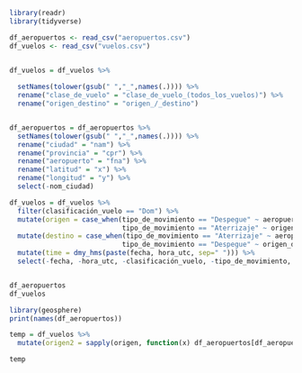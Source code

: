 ```r
library(readr)
library(tidyverse)

df_aeropuertos <- read_csv("aeropuertos.csv")
df_vuelos <- read_csv("vuelos.csv")


df_vuelos = df_vuelos %>%
  
  setNames(tolower(gsub(" ","_",names(.)))) %>%
  rename("clase_de_vuelo" = "clase_de_vuelo_(todos_los_vuelos)") %>%
  rename("origen_destino" = "origen_/_destino")


df_aeropuertos = df_aeropuertos %>%
  setNames(tolower(gsub(" ","_",names(.)))) %>%
  rename("ciudad" = "nam") %>%
  rename("provincia" = "cpr") %>%
  rename("aeropuerto" = "fna") %>%
  rename("latitud" = "x") %>%
  rename("longitud" = "y") %>%
  select(-nom_ciudad) 
```

```r
df_vuelos = df_vuelos %>%
  filter(clasificación_vuelo == "Dom") %>%
  mutate(origen = case_when(tipo_de_movimiento == "Despegue" ~ aeropuerto,
                            tipo_de_movimiento == "Aterrizaje" ~ origen_destino)) %>%
  mutate(destino = case_when(tipo_de_movimiento == "Aterrizaje" ~ aeropuerto,
                            tipo_de_movimiento == "Despegue" ~ origen_destino)) %>%
  mutate(time = dmy_hms(paste(fecha, hora_utc, sep=" "))) %>%
  select(-fecha, -hora_utc, -clasificación_vuelo, -tipo_de_movimiento, -origen_destino, -aeropuerto)


df_aeropuertos
df_vuelos

```



```r
library(geosphere)
print(names(df_aeropuertos))

temp = df_vuelos %>%
  mutate(origen2 = sapply(origen, function(x) df_aeropuertos[df_aeropuertos["ita"] == x]))

temp
```

